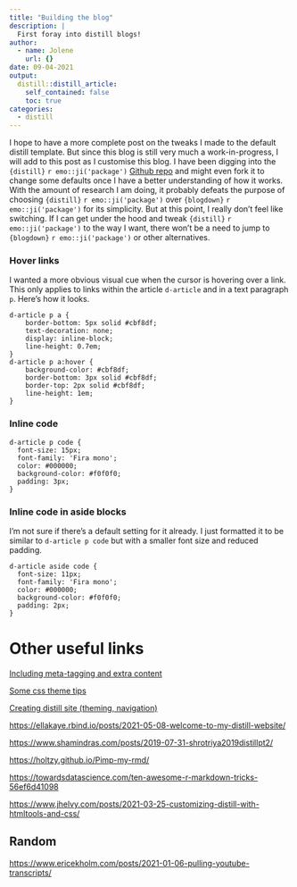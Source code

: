 ```yaml
---
title: "Building the blog"
description: |
  First foray into distill blogs! 
author:
  - name: Jolene
    url: {}
date: 09-04-2021
output:
  distill::distill_article:
    self_contained: false
    toc: true
categories: 
  - distill
---
```


I hope to have a more complete post on the tweaks I made to the default distill template. But since this blog is still very much a work-in-progress, I will add to this post as I customise this blog. I have been digging into the `{distill}` `r emo::ji('package')` [Github repo](https://github.com/rstudio/distill) and might even fork it to change some defaults once I have a better understanding of how it works. With the amount of research I am doing, it probably defeats the purpose of choosing `{distill}` `r emo::ji('package')` over `{blogdown}` `r emo::ji('package')` for its simplicity. But at this point, I really don't feel like switching. If I can get under the hood and tweak `{distill}` `r emo::ji('package')` to the way I want, there won't be a need to jump to `{blogdown}` `r emo::ji('package')` or other alternatives.

### Hover links

I wanted a more obvious visual cue when the cursor is hovering over a link. This only applies to links within the article `d-article` and in a text paragraph `p`. Here's how it looks.

    d-article p a {
        border-bottom: 5px solid #cbf8df; 
        text-decoration: none;
        display: inline-block;
        line-height: 0.7em;
    }
    d-article p a:hover {
        background-color: #cbf8df;
        border-bottom: 3px solid #cbf8df;
        border-top: 2px solid #cbf8df;
        line-height: 1em;
    }

### Inline code

    d-article p code {
      font-size: 15px;
      font-family: 'Fira mono';
      color: #000000;
      background-color: #f0f0f0;
      padding: 3px;
    }

### Inline code in aside blocks

I'm not sure if there's a default setting for it already. I just formatted it to be similar to `d-article p code` but with a smaller font size and reduced padding.

    d-article aside code {
      font-size: 11px;
      font-family: 'Fira mono';
      color: #000000;
      background-color: #f0f0f0;
      padding: 2px;
    }

# Other useful links

[Including meta-tagging and extra content](https://themockup.blog/posts/2021-03-21-including-and-meta-tagging-extra-content-in-a-distill-blog/){.uri}

[Some css theme tips](https://themockup.blog/posts/2020-08-01-building-a-blog-with-distill/)

[Creating distill site (theming, navigation)](https://rstudio.github.io/distill/website.html)

<https://ellakaye.rbind.io/posts/2021-05-08-welcome-to-my-distill-website/>

<https://www.shamindras.com/posts/2019-07-31-shrotriya2019distillpt2/>

<https://holtzy.github.io/Pimp-my-rmd/>

<https://towardsdatascience.com/ten-awesome-r-markdown-tricks-56ef6d41098>

<https://www.jhelvy.com/posts/2021-03-25-customizing-distill-with-htmltools-and-css/>

## Random

<https://www.ericekholm.com/posts/2021-01-06-pulling-youtube-transcripts/>
